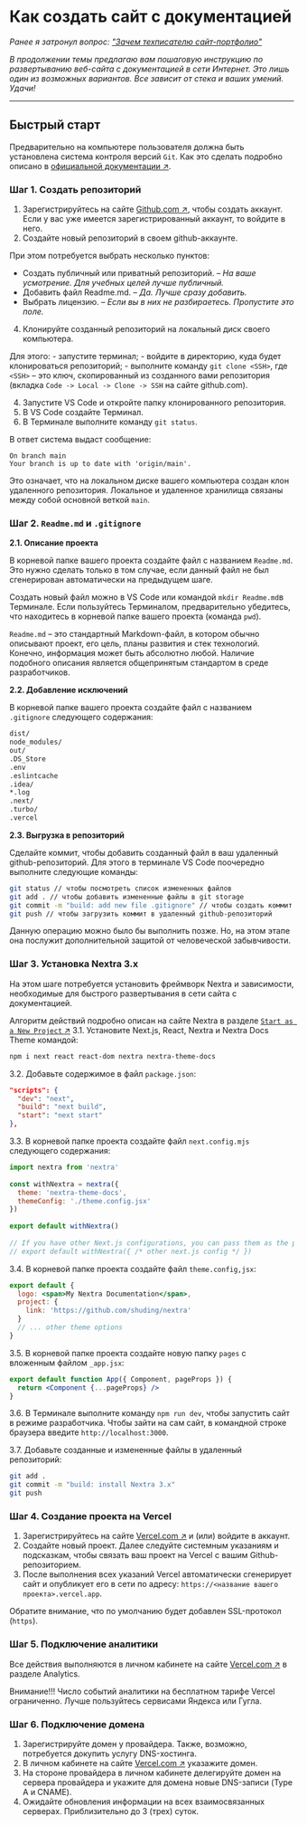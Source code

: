 # Как создать сайт с документацией

*Ранее я затронул вопрос: ["Зачем техписателю сайт-портфолио"](../blog/zachemTekhpisatelyuSaytPortfolio.mdx)*

*В продолжении темы предлагаю вам пошаговую инструкцию по развертыванию веб-сайта с документацией в сети Интернет. Это лишь один из возможных вариантов. Все зависит от стека и ваших умений. Удачи!*

------

## Быстрый старт

Предварительно на компьютере пользователя должна быть установлена система контроля версий `Git`. Как это сделать подробно описано в [официальной документации ↗](https://git-scm.com/book/en/v2/Getting-Started-Installing-Git).

### Шаг 1. Создать репозиторий

1. Зарегистрируйтесь на сайте [Github.com ↗](https://github.com), чтобы создать аккаунт. Если у вас уже имеется зарегистрированный аккаунт, то войдите в него. 
2. Создайте новый репозиторий в своем github-аккаунте.

При этом потребуется выбрать несколько пунктов:
* Создать публичный или приватный репозиторий. – *На ваше усмотрение. Для учебных целей лучше публичный.*
* Добавить файл Readme.md. – *Да. Лучше сразу добавить.*
* Выбрать лицензию. – *Если вы в них не разбираетесь. Пропустите это поле.*

4. Клонируйте созданный репозиторий на локальный диск своего компьютера. 

Для этого:
	- запустите терминал;
	- войдите в директорию, куда будет клонироваться репозиторий;
	- выполните команду `git clone <SSH>`, где `<SSH>` – это ключ, скопированный из созданного вами репозитория (вкладка `Code -> Local -> Clone -> SSH` на сайте github.com).

4. Запустите VS Code и откройте папку клонированного репозитория.
5. В VS Code создайте Терминал.
6. В Терминале выполните команду `git status`. 

В ответ система выдаст сообщение:
```
On branch main
Your branch is up to date with 'origin/main'.
```
Это означает, что на локальном диске вашего компьютера создан клон удаленного репозитория. Локальное и удаленное хранилища связаны между собой основной веткой `main`. 

### Шаг 2. `Readme.md` и `.gitignore`

**2.1. Описание проекта**

В корневой папке вашего проекта создайте файл с названием `Readme.md`. Это нужно сделать только в том случае, если данный файл не был сгенерирован автоматически на предыдущем шаге.

Создать новый файл можно в VS Code или командой `mkdir Readme.md`в Терминале. Если пользуйтесь Терминалом, предварительно убедитесь, что находитесь в корневой папке вашего проекта (команда `pwd`). 

`Readme.md` – это стандартный Markdown-файл, в котором обычно описывают проект, его цель, планы развития и стек технологий. Конечно, информация может быть абсолютно любой. Наличие подобного описания является общепринятым стандартом в среде разработчиков.

**2.2. Добавление исключений**

В корневой папке вашего проекта создайте файл с названием `.gitignore` следующего содержания:

```bash
dist/
node_modules/
out/
.DS_Store
.env
.eslintcache
.idea/
*.log
.next/
.turbo/
.vercel
```

**2.3. Выгрузка в репозиторий**

Сделайте коммит, чтобы добавить созданный файл в ваш удаленный github-репозиторий. Для этого в терминале VS Code поочередно выполните следующие команды:

```bash
git status // чтобы посмотреть список измененных файлов
git add . // чтобы добавить измененные файлы в git storage
git commit -m "build: add new file .gitignore" // чтобы создать коммит
git push // чтобы загрузить коммит в удаленный github-репозиторий
```

Данную операцию можно было бы выполнить позже. Но, на этом этапе она послужит дополнительной защитой от человеческой забывчивости. 

### Шаг 3. Установка Nextra 3.x

На этом шаге потребуется установить фреймворк Nextra и зависимости, необходимые для быстрого развертывания в сети сайта с документацией.

Алгоритм действий подробно описан на сайте Nextra в разделе [`Start as a New Project` ↗](https://nextra.site/docs/docs-theme/start)
3.1. Установите Next.js, React, Nextra и Nextra Docs Theme командой:

```bash
npm i next react react-dom nextra nextra-theme-docs
```

3.2. Добавьте содержимое в файл `package.json`:

```json
"scripts": {
  "dev": "next",
  "build": "next build",
  "start": "next start"
},
```

3.3. В корневой папке проекта создайте файл `next.config.mjs` следующего содержания:

```js
import nextra from 'nextra'
 
const withNextra = nextra({
  theme: 'nextra-theme-docs',
  themeConfig: './theme.config.jsx'
})
 
export default withNextra()
 
// If you have other Next.js configurations, you can pass them as the parameter:
// export default withNextra({ /* other next.js config */ })
```

3.4. В корневой папке проекта создайте файл `theme.config,jsx`:

```jsx
export default {
  logo: <span>My Nextra Documentation</span>,
  project: {
    link: 'https://github.com/shuding/nextra'
  }
  // ... other theme options
}
```

3.5. В корневой папке проекта создайте новую папку `pages` с вложенным файлом `_app.jsx`:

```jsx
export default function App({ Component, pageProps }) {
  return <Component {...pageProps} />
}
```

3.6. В Терминале выполните команду `npm run dev`, чтобы запустить сайт в режиме разработчика. Чтобы зайти на сам сайт, в командной строке браузера введите `http://localhost:3000`.

3.7. Добавьте созданные и измененные файлы в удаленный репозиторий:

```bash
git add .
git commit -m "build: install Nextra 3.x" 
git push 
```

### Шаг 4. Создание проекта на Vercel

1. Зарегистрируйтесь на сайте [Vercel.com ↗](https://vercel.com) и (или) войдите в аккаунт.
2. Создайте новый проект. Далее следуйте системным указаниям и подсказкам, чтобы связать ваш проект на Vercel с вашим Github-репозиторием.
3. После выполнения всех указаний Vercel автоматически сгенерирует сайт и опубликует его в сети по адресу: `https://<название вашего проекта>.vercel.app`.

Обратите внимание, что по умолчанию будет добавлен SSL-протокол (`https`). 

### Шаг 5. Подключение аналитики

Все действия выполняются в личном кабинете на сайте [Vercel.com ↗](https://vercel.com) в разделе Analytics.

Внимание!!! Число событий аналитики на бесплатном тарифе Vercel ограниченно. Лучше пользуйтесь сервисами Яндекса или Гугла.

### Шаг 6. Подключение домена

1. Зарегистрируйте домен у провайдера. Также, возможно, потребуется докупить услугу DNS-хостинга.
2. В личном кабинете на сайте [Vercel.com ↗](https://vercel.com) указажите домен.
3. На стороне провайдера в личном кабинете делегируйте домен на сервера провайдера и укажите для домена новые DNS-записи (Type A и CNAME). 
4. Ожидайте обновления информации на всех взаимосвязанных серверах. Приблизительно до 3 (трех) суток.